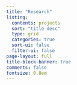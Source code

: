 ```yaml
---
title: "Research"
listing:
  contents: projects
  sort: "title desc"
  type: grid
  categories: true
  sort-ui: false
  filter-ui: false
page-layout: full
title-block-banner: true
comments: false
fontsize: 0.8em
---
```

